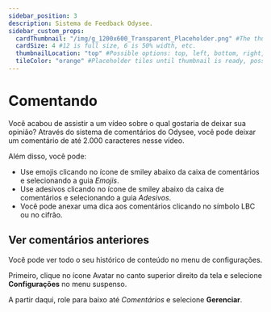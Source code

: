 ```yaml
---
sidebar_position: 3
description: Sistema de Feedback Odysee.
sidebar_custom_props:
  cardThumbnail: "/img/g_1200x600_Transparent_Placeholder.png" #The thumbnail on the category card.
  cardSize: 4 #12 is full size, 6 is 50% width, etc.
  thumbnailLocation: "top" #Possible options: top, left, bottom, right, none
  tileColor: "orange" #Placeholder tiles until thumbnail is ready, possible options: blue, cream, darkpurple, lightpurple, mauve, orange, pink, none
---
```


# Comentando

Você acabou de assistir a um vídeo sobre o qual gostaria de deixar sua opinião? Através do sistema de comentários do Odysee, você pode deixar um comentário de até 2.000 caracteres nesse vídeo.

Além disso, você pode:

- Use emojis clicando no ícone de smiley abaixo da caixa de comentários e selecionando a guia *Emojis*.
- Use adesivos clicando no ícone de smiley abaixo da caixa de comentários e selecionando a guia *Adesivos*.
- Você pode anexar uma dica aos comentários clicando no símbolo LBC ou no cifrão.

## Ver comentários anteriores

Você pode ver todo o seu histórico de conteúdo no menu de configurações.

Primeiro, clique no ícone Avatar no canto superior direito da tela e selecione **Configurações** no menu suspenso.

A partir daqui, role para baixo até *Comentários* e selecione **Gerenciar**.
